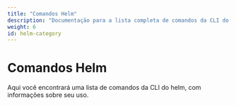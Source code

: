 ```yaml
---
title: "Comandos Helm"
description: "Documentação para a lista completa de comandos da CLI do helm."
weight: 6
id: helm-category
---
```


# Comandos Helm

Aqui você encontrará uma lista de comandos da CLI do helm, com informações sobre
seu uso.


<DocCardList />